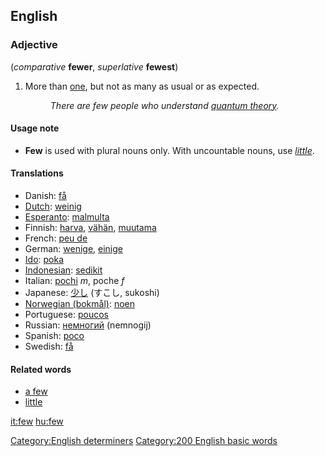 ==English==
===Adjective===
(''comparative'' '''fewer''', ''superlative'' '''fewest''')

#More than [[one]], but not as many as usual or as expected.
#:''There are few people who understand [[quantum theory]].''

====Usage note====
*'''Few''' is used with plural nouns only.  With uncountable nouns, use ''[[little]]''.

====Translations====
*Danish: [[få]]
*[[Dutch]]: [[weinig]]
*[[Esperanto]]: [[malmulta]]
*Finnish: [[harva]], [[vähän]], [[muutama]]
*French: [[peu de]]
*German: [[wenige]], [[einige]]
*[[Ido]]: [[poka]]
*[[Indonesian]]: [[sedikit]]
*Italian: [[pochi]] ''m'', poche ''f''
*Japanese: [[少し]] (すこし, sukoshi)
*[[Norwegian|Norwegian (bokmål)]]: [[noen]]
*Portuguese: [[poucos]]
*Russian: [[немногий]] (nemnogij)
*Spanish: [[poco]]
*Swedish: [[få]]

====Related words====
* [[a few]]
* [[little]]

[[Category:English determiners]]

[[Category:200 English basic words]]

[[it:few]]
[[hu:few]]